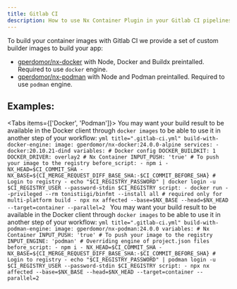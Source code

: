 ```yaml
---
title: Gitlab CI
description: How to use Nx Container Plugin in your Gitlab CI pipelines
---
```


To build your container images with Gitlab CI we provide a set of custom builder images to build your app:

- [gperdomor/nx-docker](https://hub.docker.com/r/gperdomor/nx-docker) with Node, Docker and Buildx preintalled. Required to use `docker` engine.
- [gperdomor/nx-podman](https://hub.docker.com/r/gperdomor/nx-podman) with Node and Podman preintalled. Required to use `podman` engine.

## Examples:

<Tabs items={['Docker', 'Podman']}>
  <Tab value="Docker">
    You may want your build result to be available in the Docker client through `docker images` to be able to use it in another step of your workflow:
    ```yml title=".gitlab-ci.yml"
    build-with-docker-engine:
      image: gperdomor/nx-docker:24.0.0-alpine
      services:
        - docker:20.10.21-dind
      variables:
        # Docker config
        DOCKER_BUILDKIT: 1
        DOCKER_DRIVER: overlay2
        # Nx Container
        INPUT_PUSH: 'true' # To push your image to the registry
      before_script:
        - npm i
        - NX_HEAD=$CI_COMMIT_SHA
        - NX_BASE=${CI_MERGE_REQUEST_DIFF_BASE_SHA:-$CI_COMMIT_BEFORE_SHA}
        # Login to registry
        - echo "$CI_REGISTRY_PASSWORD" | docker login -u $CI_REGISTRY_USER --password-stdin $CI_REGISTRY
      script:
        - docker run --privileged --rm tonistiigi/binfmt --install all # required only for multi-platform build
        - npx nx affected --base=$NX_BASE --head=$NX_HEAD --target=container --parallel=2
    ```
  </Tab>
  <Tab value="Podman">
    You may want your build result to be available in the Docker client through `docker images` to be able to use it in another step of your workflow:
    ```yml title=".gitlab-ci.yml"
    build-with-podman-engine:
      image: gperdomor/nx-podman:24.0.0
      variables:
        # Nx Container
        INPUT_PUSH: 'true' # To push your image to the registry
        INPUT_ENGINE: 'podman' # Overriding engine of project.json files
      before_script:
        - npm i
        - NX_HEAD=$CI_COMMIT_SHA
        - NX_BASE=${CI_MERGE_REQUEST_DIFF_BASE_SHA:-$CI_COMMIT_BEFORE_SHA}
        # Login to registry
        - echo "$CI_REGISTRY_PASSWORD" | podman login -u $CI_REGISTRY_USER --password-stdin $CI_REGISTRY
      script:
        - npx nx affected --base=$NX_BASE --head=$NX_HEAD --target=container --parallel=2
    ```
  </Tab>
</Tabs>
